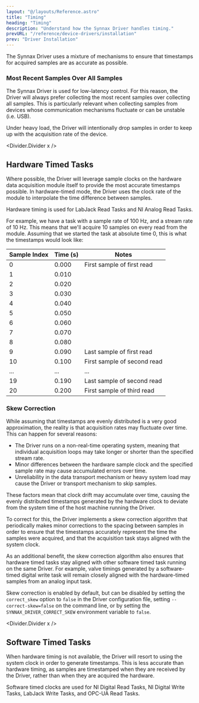 ```yaml
---
layout: "@/layouts/Reference.astro"
title: "Timing"
heading: "Timing"
description: "Understand how the Synnax Driver handles timing."
prevURL: "/reference/device-drivers/installation"
prev: "Driver Installation"
---
```



The Synnax Driver uses a mixture of mechanisms to ensure that timestamps for acquired
samples are as accurate as possible.

### Most Recent Samples Over All Samples

The Synnax Driver is used for low-latency control. For this reason, the Driver will
always prefer collecting the most recent samples over collecting all samples. This is
particularly relevant when collecting samples from devices whose communication
mechanisms fluctuate or can be unstable (i.e. USB).

Under heavy load, the Driver will intentionally drop samples in order to keep up with
the acquisition rate of the device.

<Divider.Divider x />

## Hardware Timed Tasks

Where possible, the Driver will leverage sample clocks on the hardware data acquisition
module itself to provide the most accurate timestamps possible. In hardware-timed mode,
the Driver uses the clock rate of the module to interpolate the time difference between
samples.

Hardware timing is used for LabJack Read Tasks and NI Analog Read Tasks.

For example, we have a task with a sample rate of 100 Hz, and a stream rate of 10 Hz.
This means that we'll acquire 10 samples on every read from the module. Assuming that we
started the task at absolute time 0, this is what the timestamps would look like:

| Sample Index | Time (s) | Notes                       |
| ------------ | -------- | --------------------------- |
| 0            | 0.000    | First sample of first read  |
| 1            | 0.010    |                             |
| 2            | 0.020    |                             |
| 3            | 0.030    |                             |
| 4            | 0.040    |                             |
| 5            | 0.050    |                             |
| 6            | 0.060    |                             |
| 7            | 0.070    |                             |
| 8            | 0.080    |                             |
| 9            | 0.090    | Last sample of first read   |
| 10           | 0.100    | First sample of second read |
| ...          | ...      | ...                         |
| 19           | 0.190    | Last sample of second read  |
| 20           | 0.200    | First sample of third read  |

### Skew Correction

While assuming that timestamps are evenly distributed is a very good approximation, the
reality is that acquisition rates may fluctuate over time. This can happen for several
reasons:

- The Driver runs on a non-real-time operating system, meaning that individual
  acquisition loops may take longer or shorter than the specified stream rate.
- Minor differences between the hardware sample clock and the specified sample rate may
  cause accumulated errors over time.
- Unreliability in the data transport mechanism or heavy system load may cause the
  Driver or transport mechanism to skip samples.

These factors mean that clock drift may accumulate over time, causing the evenly
distributed timestamps generated by the hardware clock to deviate from the system time
of the host machine running the Driver.

To correct for this, the Driver implements a skew correction algorithm that periodically
makes minor corrections to the spacing between samples in order to ensure that the
timestamps accurately represent the time the samples were acquired, and that the
acquisition task stays aligned with the system clock.

As an additional benefit, the skew correction algorithm also ensures that hardware timed
tasks stay aligned with other software timed task running on the same Driver. For
example, valve timings generated by a software-timed digital write task will remain
closely aligned with the hardware-timed samples from an analog input task.

Skew correction is enabled by default, but can be disabled by setting the `correct_skew`
option to `false` in the Driver configuration file, setting `--correct-skew=false` on
the command line, or by setting the `SYNNAX_DRIVER_CORRECT_SKEW` environment variable to
`false`.

<Divider.Divider x />

## Software Timed Tasks

When hardware timing is not available, the Driver will resort to using the system clock
in order to generate timestamps. This is less accurate than hardware timing, as samples
are timestamped when they are received by the Driver, rather than when they are acquired
the hardware.

Software timed clocks are used for NI Digital Read Tasks, NI Digital Write Tasks,
LabJack Write Tasks, and OPC-UA Read Tasks.
